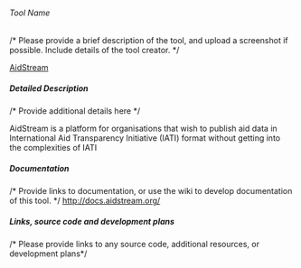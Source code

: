 ====== Tool Name ======
/* Please provide a brief description of the tool, and upload a screenshot if possible. Include details of the tool creator. */

[[AidStream]]

===== Detailed Description =====
/* Provide additional details here */

AidStream is a platform for organisations that wish to publish aid data in International Aid Transparency Initiative (IATI) format without getting into the complexities of IATI

===== Documentation =====
/* Provide links to documentation, or use the wiki to develop documentation of this tool. */
http://docs.aidstream.org/


===== Links, source code and development plans =====
/* Please provide links to any source code, additional resources, or development plans*/
